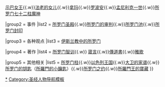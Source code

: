 {{Navbox
|name = 所罗门
|title = [[所羅門|所罗门]]

|group1 = 家庭与知名关系
|list1 = [[大衛王|大卫]]{{.w}}[[示巴女王]]{{.w}}[[法老的女儿 (所罗门之妻)|法老的女儿]]{{.w}}[[拿玛]]{{.w}}[[罗波安]]{{.w}}[[孟尼利克一世]]{{.w}}[[所罗门七十二柱魔神]]

|group2 = 事件
|list2 = [[所罗门圣殿]]{{.w}}[[所罗门的审判]]{{.w}}[[所罗门池]]{{.w}}[[大衛星|所罗门封印]]

|group3 = 各种观点
|list3 = [[所羅門|伊斯兰教中的所罗门]]

|group4 = 著作
|list4 = [[所罗门智训]]{{.w}} [[箴言]]{{.w}}[[傳道書]]{{.w}}[[雅歌]]

|group5 = 其他相关
|list5 = [[所羅門七十二柱魔神|所罗门柱]]{{.w}}[[以色列王国]]{{.w}}[[大卫的家谱]]{{.w}}[[所羅門之鑰|所罗门的钥匙]]（[[所羅門的小鑰匙]]）{{.w}}[[所罗门之约]]{{.w}}[[所羅門王的寶藏]]
}}<noinclude>
[[Category:所罗门|*]]
[[Category:圣经人物导航模板]]
</noinclude>